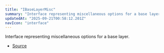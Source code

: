 ```yaml
---
title: "IBaseLayerMisc"
summary: "Interface representing miscellaneous options for a base layer."
updatedAt: "2025-09-21T00:58:12.201Z"
navIcon: "interface"
---
```



Interface representing miscellaneous options for a base layer.

<Table data={{ headers: [{"content":"Property","key":"property","sortable":true},{"content":"Type","key":"type","sortable":true},{"content":"Value","key":"value","sortable":true},{"content":"Description","key":"description"}], rows: [["id","[string](https://developer.mozilla.org/en-US/docs/Web/JavaScript/Reference/Global_Objects/String)","\\-","The unique identifier of the layer (optional)."],["visible","[boolean](https://developer.mozilla.org/en-US/docs/Web/JavaScript/Reference/Global_Objects/Boolean)","\\-","Whether the layer is visible (optional)."],["zIndex","[number](https://developer.mozilla.org/en-US/docs/Web/JavaScript/Reference/Global_Objects/Number)","\\-","The z-index of the layer (optional)."]] }} />


- [Source](https://github.com/NMMTY/LazyCanvas/blob/1d5786684b8ca8d543a4533b2b64f8d093b1e426/packages/lazycanvas/src/structures/components/BaseLayer.ts#L122)